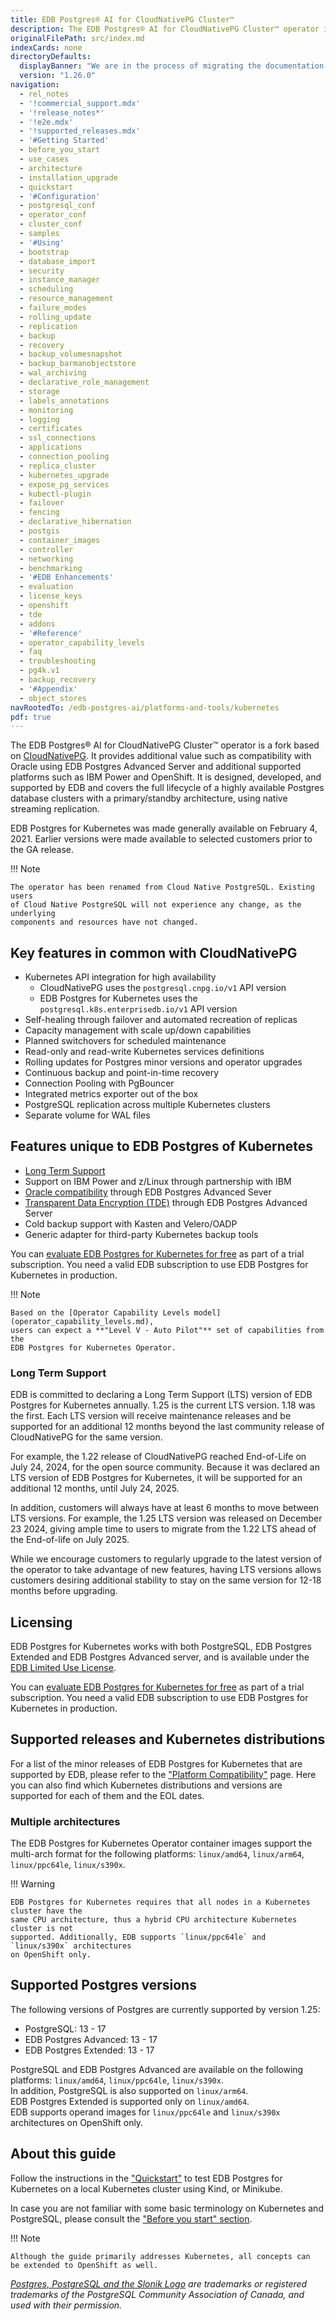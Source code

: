 ```yaml
---
title: EDB Postgres® AI for CloudNativePG Cluster™
description: The EDB Postgres® AI for CloudNativePG Cluster™ operator is a fork based on CloudNativePG which provides additional value such as compatibility with Oracle databases and additional supported platforms such as IBM Power and OpenShift.
originalFilePath: src/index.md
indexCards: none
directoryDefaults:
  displayBanner: "We are in the process of migrating the documentation from the previous EDB Postgres for Kubernetes name to the new EDB Postgres® AI for CloudNativePG Cluster™ name. You may see references to both names in this documentation."
  version: "1.26.0"
navigation:
  - rel_notes
  - '!commercial_support.mdx'
  - '!release_notes*'
  - '!e2e.mdx'
  - '!supported_releases.mdx'
  - '#Getting Started'
  - before_you_start
  - use_cases
  - architecture
  - installation_upgrade
  - quickstart
  - '#Configuration'
  - postgresql_conf
  - operator_conf
  - cluster_conf
  - samples
  - '#Using'
  - bootstrap
  - database_import
  - security
  - instance_manager
  - scheduling
  - resource_management
  - failure_modes
  - rolling_update
  - replication
  - backup
  - recovery
  - backup_volumesnapshot
  - backup_barmanobjectstore
  - wal_archiving
  - declarative_role_management
  - storage
  - labels_annotations
  - monitoring
  - logging
  - certificates
  - ssl_connections
  - applications
  - connection_pooling
  - replica_cluster
  - kubernetes_upgrade
  - expose_pg_services
  - kubectl-plugin
  - failover
  - fencing
  - declarative_hibernation
  - postgis
  - container_images
  - controller
  - networking
  - benchmarking
  - '#EDB Enhancements'
  - evaluation
  - license_keys
  - openshift
  - tde
  - addons
  - '#Reference'
  - operator_capability_levels
  - faq
  - troubleshooting
  - pg4k.v1
  - backup_recovery
  - '#Appendix'
  - object_stores
navRootedTo: /edb-postgres-ai/platforms-and-tools/kubernetes
pdf: true
---
```


The EDB Postgres® AI for CloudNativePG Cluster™ operator is a fork based on [CloudNativePG](https://cloudnative-pg.io).
It provides additional value such as compatibility with Oracle using EDB
Postgres Advanced Server and additional supported platforms such as IBM Power
and OpenShift. It is designed, developed, and supported by EDB and covers the
full lifecycle of a highly available Postgres database clusters with a
primary/standby architecture, using native streaming replication.

EDB Postgres for Kubernetes was made generally available on February 4, 2021. Earlier versions were made available to selected customers prior to the GA release. 

!!! Note

    The operator has been renamed from Cloud Native PostgreSQL. Existing users
    of Cloud Native PostgreSQL will not experience any change, as the underlying
    components and resources have not changed.

## Key features in common with CloudNativePG

-   Kubernetes API integration for high availability
    -   CloudNativePG uses the `postgresql.cnpg.io/v1` API version
    -   EDB Postgres for Kubernetes uses the `postgresql.k8s.enterprisedb.io/v1` API version
-   Self-healing through failover and automated recreation of replicas
-   Capacity management with scale up/down capabilities
-   Planned switchovers for scheduled maintenance
-   Read-only and read-write Kubernetes services definitions
-   Rolling updates for Postgres minor versions and operator upgrades
-   Continuous backup and point-in-time recovery
-   Connection Pooling with PgBouncer
-   Integrated metrics exporter out of the box
-   PostgreSQL replication across multiple Kubernetes clusters
-   Separate volume for WAL files

## Features unique to EDB Postgres of Kubernetes

-   [Long Term Support](#long-term-support)
-   Support on IBM Power and z/Linux through partnership with IBM
-   [Oracle compatibility](/epas/latest/fundamentals/epas_fundamentals/epas_compat_ora_dev_guide/) through EDB Postgres Advanced Sever
-   [Transparent Data Encryption (TDE)](/tde/latest/) through EDB Postgres Advanced Server
-   Cold backup support with Kasten and Velero/OADP
-   Generic adapter for third-party Kubernetes backup tools

You can [evaluate EDB Postgres for Kubernetes for free](evaluation.md) as part of a trial subscription.
You need a valid EDB subscription to use EDB Postgres for Kubernetes in production.

!!! Note

    Based on the [Operator Capability Levels model](operator_capability_levels.md),
    users can expect a **"Level V - Auto Pilot"** set of capabilities from the
    EDB Postgres for Kubernetes Operator.

### Long Term Support

EDB is committed to declaring a Long Term Support (LTS) version of EDB
Postgres for Kubernetes annually. 1.25 is the current LTS version. 1.18 was the
first. Each LTS version will
receive maintenance releases and be supported for an additional 12 months beyond
the last community release of CloudNativePG for the same version.

For example, the 1.22 release of CloudNativePG reached End-of-Life on July
24, 2024, for the open source community.
Because it was declared an LTS version of EDB Postgres for Kubernetes, it
will be supported for an additional 12 months, until July 24, 2025.

In addition, customers will always have at least 6 months to move between LTS versions.
For example, the 1.25 LTS version was released on December 23 2024, giving ample
time to users to migrate from the 1.22 LTS ahead of the End-of-life on July 2025.

While we encourage customers to regularly upgrade to the latest version of the operator to take
advantage of new features, having LTS versions allows customers desiring additional stability to stay on the same
version for 12-18 months before upgrading.

## Licensing

EDB Postgres for Kubernetes works with both PostgreSQL, EDB Postgres Extended and EDB Postgres
Advanced server, and is available under the
[EDB Limited Use License](https://www.enterprisedb.com/limited-use-license).

You can [evaluate EDB Postgres for Kubernetes for free](evaluation.md) as part of a trial subscription.
You need a valid EDB subscription to use EDB Postgres for Kubernetes in production.

## Supported releases and Kubernetes distributions

For a list of the minor releases of EDB Postgres for Kubernetes that are
supported by EDB, please refer to the
["Platform Compatibility"](https://www.enterprisedb.com/resources/platform-compatibility#pgk8s)
page. Here you can also find which Kubernetes distributions and versions are
supported for each of them and the EOL dates.

### Multiple architectures

The EDB Postgres for Kubernetes Operator container images support the multi-arch
format for the following platforms: `linux/amd64`, `linux/arm64`, `linux/ppc64le`, `linux/s390x`.

!!! Warning

    EDB Postgres for Kubernetes requires that all nodes in a Kubernetes cluster have the
    same CPU architecture, thus a hybrid CPU architecture Kubernetes cluster is not
    supported. Additionally, EDB supports `linux/ppc64le` and `linux/s390x` architectures
    on OpenShift only.

## Supported Postgres versions

The following versions of Postgres are currently supported by version 1.25:

-   PostgreSQL: 13 - 17
-   EDB Postgres Advanced: 13 - 17
-   EDB Postgres Extended: 13 - 17

PostgreSQL and EDB Postgres Advanced are available on the following platforms:
`linux/amd64`, `linux/ppc64le`, `linux/s390x`.  
In addition, PostgreSQL is also supported on `linux/arm64`.  
EDB Postgres Extended is supported only on `linux/amd64`.  
EDB supports operand images for `linux/ppc64le` and `linux/s390x` architectures
on OpenShift only.

## About this guide

Follow the instructions in the ["Quickstart"](quickstart.md) to test EDB Postgres for Kubernetes
on a local Kubernetes cluster using Kind, or Minikube.

In case you are not familiar with some basic terminology on Kubernetes and PostgreSQL,
please consult the ["Before you start" section](before_you_start.md).

!!! Note

    Although the guide primarily addresses Kubernetes, all concepts can
    be extended to OpenShift as well.

*[Postgres, PostgreSQL and the Slonik Logo](https://www.postgresql.org/about/policies/trademarks/)
are trademarks or registered trademarks of the PostgreSQL Community Association
of Canada, and used with their permission.*
